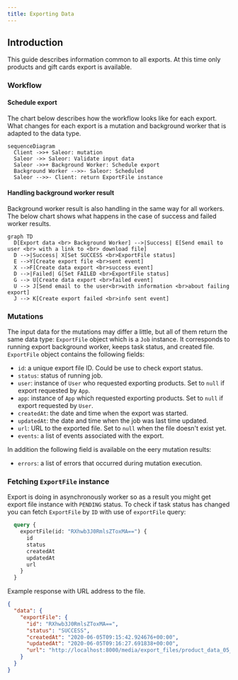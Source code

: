 ```yaml
---
title: Exporting Data
---
```


## Introduction
This guide describes information common to all exports.
At this time only products and gift cards export is available.

### Workflow

#### Schedule export
The chart below describes how the workflow looks like for each export.
What changes for each export is a mutation and background worker that is adapted to the data type.

```mermaid
sequenceDiagram
  Client ->>+ Saleor: mutation
  Saleor ->> Saleor: Validate input data
  Saleor ->>+ Background Worker: Schedule export
  Background Worker -->>- Saleor: Scheduled
  Saleor -->>- Client: return ExportFile instance
```

#### Handling background worker result
Background worker result is also handling in the same way for all workers.
The below chart shows what happens in the case of success and failed worker results.

```mermaid
graph TD
  D[Export data <br> Background Worker] -->|Success| E[Send email to user <br> with a link to <br> download file]
  D -->|Success| X[Set SUCCESS <br>ExportFile status]
  E -->Y[Create export file <br>sent event]
  X -->F[Create data export <br>success event]
  D -->|Failed| G[Set FAILED <br>ExportFile status]
  G --> U[Create data export <br>failed event]
  U --> J[Send email to the user<br>with information <br>about failing export]
  J --> K[Create export failed <br>info sent event]
```

### Mutations
The input data for the mutations may differ a little, but all of them return the same
data type: `ExportFile` object which is a `Job` instance.
It corresponds to running export background worker, keeps task status, and created file.
`ExportFile` object contains the following fields:
- `id`: a unique export file ID. Could be use to check export status.
- `status`: status of running job.
- `user`: instance of `User` who requested exporting products.
Set to `null` if export requested by `App`.
- `app`: instance of `App` which requested exporting products.
Set to `null` if export requested by `User`.
- `createdAt`: the date and time when the export was started.
- `updatedAt`: the date and time when the job was last time updated.
- `url`: URL to the exported file. Set to `null` when the file doesn't exist yet.
- `events`: a list of events associated with the export.

In addition the following field is available on the eery mutation results:
- `errors`: a list of errors that occurred during mutation execution.


### Fetching `ExportFile` instance
Export is doing in asynchronously worker so as a result you might get export file instance
with `PENDING` status. To check if task status has changed you can fetch `ExportFile` 
by `ID` with use of `exportFile` query:

```graphql {2}
  query {
    exportFile(id: "RXhwb3J0RmlsZToxMA==") {
      id
      status
      createdAt
      updatedAt
      url
    }
  }
```

Example response with URL address to the file.
```json
{
  "data": {
    "exportFile": {
      "id": "RXhwb3J0RmlsZToxMA==",
      "status": "SUCCESS",
      "createdAt": "2020-06-05T09:15:42.924676+00:00",
      "updatedAt": "2020-06-05T09:16:27.691838+00:00",
      "url": "http://localhost:8000/media/export_files/product_data_05_06_2020.csv"
    }
  }
}
```
